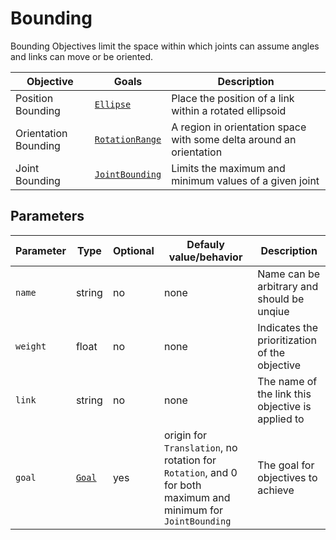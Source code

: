 # Bounding

Bounding Objectives limit the space within which joints can assume angles and links can move or be oriented.

| Objective | Goals | Description |
| --- | --- | --- |
| Position Bounding | [`Ellipse`](../Goals/goal) | Place the position of a link within a rotated ellipsoid |
| Orientation Bounding | [`RotationRange`](../Goals/goal) | A region in orientation space with some delta around an orientation |
| Joint Bounding | [`JointBounding`](../Goals/goal) | Limits the maximum and minimum values of a given joint |

## Parameters

|Parameter|Type|Optional|Defauly value/behavior|Description|
|---|---|---|---|---|
|`name`|string|no|none|Name can be arbitrary and should be unqiue|
|`weight`|float|no|none|Indicates the prioritization of the objective|
|`link`|string|no|none|The name of the link this objective is applied to|
|`goal`|[`Goal`](../Goals/goal)|yes|origin for `Translation`, no rotation for `Rotation`, and 0 for both maximum and minimum for `JointBounding`|The goal for objectives to achieve|



  
